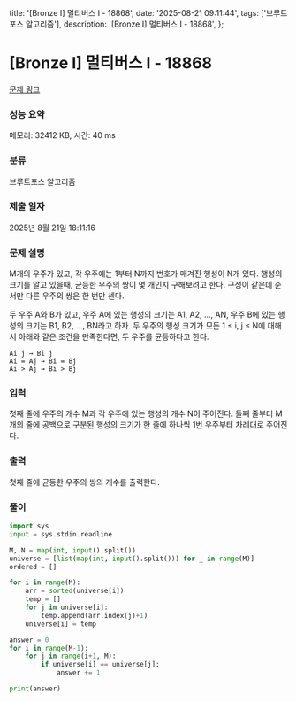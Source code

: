  title: '[Bronze I] 멀티버스 Ⅰ - 18868',
  date: '2025-08-21 09:11:44',
  tags: ['브루트포스 알고리즘'],
  description: '[Bronze I] 멀티버스 Ⅰ - 18868',
};

# [Bronze I] 멀티버스 Ⅰ - 18868 

[문제 링크](https://www.acmicpc.net/problem/18868) 

### 성능 요약

메모리: 32412 KB, 시간: 40 ms

### 분류

브루트포스 알고리즘

### 제출 일자

2025년 8월 21일 18:11:16

### 문제 설명

M개의 우주가 있고, 각 우주에는 1부터 N까지 번호가 매겨진 행성이 N개 있다. 행성의 크기를 알고 있을때, 균등한 우주의 쌍이 몇 개인지 구해보려고 한다. 구성이 같은데 순서만 다른 우주의 쌍은 한 번만 센다.

두 우주 A와 B가 있고, 우주 A에 있는 행성의 크기는 A1, A2, ..., AN, 우주 B에 있는 행성의 크기는 B1, B2, ..., BN라고 하자. 두 우주의 행성 크기가 모든 1 ≤ i, j ≤ N에 대해서 아래와 같은 조건을 만족한다면, 두 우주를 균등하다고 한다.

	Ai j → Bi j
	Ai = Aj → Bi = Bj
	Ai > Aj → Bi > Bj

### 입력 

 첫째 줄에 우주의 개수 M과 각 우주에 있는 행성의 개수 N이 주어진다. 둘째 줄부터 M개의 줄에 공백으로 구분된 행성의 크기가 한 줄에 하나씩 1번 우주부터 차례대로 주어진다.

### 출력 

 첫째 줄에 균등한 우주의 쌍의 개수를 출력한다.

### 풀이
```python
import sys
input = sys.stdin.readline

M, N = map(int, input().split())
universe = [list(map(int, input().split())) for _ in range(M)]
ordered = []

for i in range(M):
    arr = sorted(universe[i])
    temp = []
    for j in universe[i]:
        temp.append(arr.index(j)+1)
    universe[i] = temp

answer = 0
for i in range(M-1):
    for j in range(i+1, M):
        if universe[i] == universe[j]:
            answer += 1

print(answer)
```